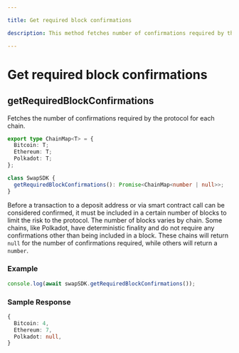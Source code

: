 ```yaml
---

title: Get required block confirmations

description: This method fetches number of confirmations required by the protocol for each chain.

---
```


# Get required block confirmations

## getRequiredBlockConfirmations

Fetches the number of confirmations required by the protocol for each chain.

```typescript copy
export type ChainMap<T> = {
  Bitcoin: T;
  Ethereum: T;
  Polkadot: T;
};

class SwapSDK {
  getRequiredBlockConfirmations(): Promise<ChainMap<number | null>>;
}
```

Before a transaction to a deposit address or via smart contract call can be
considered confirmed, it must be included in a certain number of blocks to limit
the risk to the protocol. The number of blocks varies by chain. Some chains,
like Polkadot, have deterministic finality and do not require any confirmations
other than being included in a block. These chains will return `null` for the
number of confirmations required, while others will return a `number`.

### Example


```javascript
console.log(await swapSDK.getRequiredBlockConfirmations());
```

### Sample Response

```ts
{
  Bitcoin: 4,
  Ethereum: 7,
  Polkadot: null,
}
```
